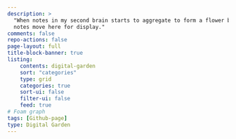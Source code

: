 ```yaml
---
description: >
  "When notes in my second brain starts to aggregate to form a flower bed, these
  notes move here for display."
comments: false
repo-actions: false
page-layout: full
title-block-banner: true
listing:
    contents: digital-garden
    sort: "categories"
    type: grid
    categories: true
    sort-ui: false
    filter-ui: false
    feed: true
# Foam graph
tags: [Github-page]
type: Digital Garden
---
```



